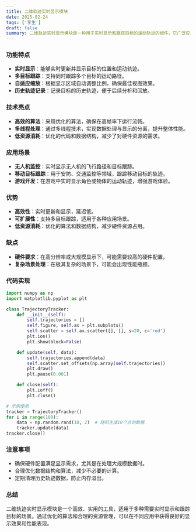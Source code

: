 ```yaml
---
title: 二维轨迹实时显示模块
date: 2025-02-24
tags: ['孪生']
draft: false
summary: 二维轨迹实时显示模块是一种用于实时显示和跟踪目标的运动轨迹的组件。它广泛应用于无人机监控、移动目标跟踪、游戏开发等领域。该模块通过高效的算法和优化的数据处理，实现了实时性和高帧率的显示效果。
---
```


### 功能特点

- **实时显示**：能够实时更新并显示目标的位置和运动轨迹。
- **多目标跟踪**：支持同时跟踪多个目标的运动路径。
- **自适应缩放**：根据显示区域自动调整比例，确保最佳视图效果。
- **历史轨迹记录**：记录目标的历史轨迹，便于后续分析和回放。

### 技术亮点

- **高效的算法**：采用优化的算法，确保在高帧率下运行流畅。
- **多线程处理**：通过多线程技术，实现数据处理与显示的分离，提升整体性能。
- **低资源消耗**：优化的代码和数据结构，减少了对硬件资源的需求。

### 应用场景

- **无人机监控**：实时显示无人机的飞行路径和目标跟踪。
- **移动目标跟踪**：用于安防、交通监控等领域，跟踪移动目标的轨迹。
- **游戏开发**：在游戏中实时显示角色或物体的运动轨迹，增强游戏体验。

### 优势

- **高效性**：实时更新和显示，延迟低。
- **可扩展性**：支持多目标跟踪，适用于各种应用场景。
- **低资源消耗**：优化的算法和数据结构，减少硬件资源占用。

### 缺点

- **硬件要求**：在高分辨率或大规模显示下，可能需要较高的硬件配置。
- **复杂场景处理**：在极其复杂的场景下，可能会出现性能瓶颈。

### 代码实现

```python
import numpy as np
import matplotlib.pyplot as plt

class TrajectoryTracker:
    def __init__(self):
        self.trajectories = []
        self.figure, self.ax = plt.subplots()
        self.scatter = self.ax.scatter([], [], s=20, c='red')
        plt.ion()
        plt.show(block=False)

    def update(self, data):
        self.trajectories.append(data)
        self.scatter.set_offsets(np.array(self.trajectories))
        plt.draw()
        plt.pause(0.001)

    def close(self):
        plt.ioff()
        plt.close()

# 示例使用
tracker = TrajectoryTracker()
for i in range(100):
    data = np.random.rand(10, 2)  # 随机生成10个点的数据
    tracker.update(data)
tracker.close()
```

### 注意事项

- 确保硬件配置满足显示需求，尤其是在处理大规模数据时。
- 合理优化数据结构和算法，减少不必要的计算。
- 定期清理历史轨迹数据，防止内存溢出。

### 总结

二维轨迹实时显示模块是一个高效、实用的工具，适用于多种需要实时显示和跟踪目标的场景。通过优化的算法和合理的资源管理，可以在不同应用中获得良好的显示效果和性能表现。
